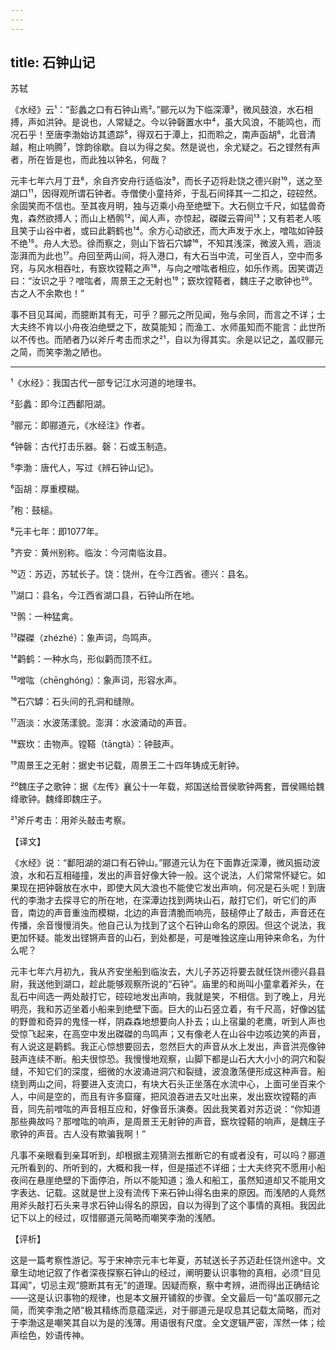 ```yaml
---
---
---
```

title: 石钟山记
---




苏轼

《水经》云¹：“彭蠡之口有石钟山焉²。”郦元以为下临深潭³，微风鼓浪，水石相搏，声如洪钟。是说也，人常疑之。今以钟磬置水中⁴，虽大风浪，不能鸣也，而况石乎！至唐李渤始访其遗踪⁵，得双石于潭上，扣而聆之，南声函胡⁶，北音清越，枹止响腾⁷，馀韵徐歇。自以为得之矣。然是说也，余尤疑之。石之铿然有声者，所在皆是也，而此独以钟名，何哉？

元丰七年六月丁丑⁸，余自齐安舟行适临汝⁹，而长子迈将赴饶之德兴尉¹⁰，送之至湖口¹¹，因得观所谓石钟者。寺僧使小童持斧，于乱石间择其一二扣之，硿硿然。余固笑而不信也。至其夜月明，独与迈乘小舟至绝壁下。大石侧立千尺，如猛兽奇鬼，森然欲搏人；而山上栖鹘¹²，闻人声，亦惊起，磔磔云霄间¹³；又有若老人咳且笑于山谷中者，或曰此鹳鹤也¹⁴。余方心动欲还，而大声发于水上，噌吰如钟鼓不绝¹⁵。舟人大恐。徐而察之，则山下皆石穴罅¹⁶，不知其浅深，微波入焉，涵淡澎湃而为此也¹⁷。舟回至两山间，将入港口，有大石当中流，可坐百人，空中而多窍，与风水相吞吐，有窾坎镗鞳之声¹⁸，与向之噌吰者相应，如乐作焉。因笑谓迈曰：“汝识之乎？噌吰者，周景王之无射也¹⁹；窾坎镗鞳者，魏庄子之歌钟也²⁰。古之人不余欺也！”

事不目见耳闻，而臆断其有无，可乎？郦元之所见闻，殆与余同，而言之不详；士大夫终不肯以小舟夜泊绝壁之下，故莫能知；而渔工、水师虽知而不能言：此世所以不传也。而陋者乃以斧斤考击而求之²¹，自以为得其实。余是以记之，盖叹郦元之简，而笑李渤之陋也。



***



¹《水经》：我国古代一部专记江水河道的地理书。

²彭蠡：即今江西鄱阳湖。

³郦元：即郦道元，《水经注》作者。

⁴钟磬：古代打击乐器。磬：石或玉制造。

⁵李渤：唐代人，写过《辨石钟山记》。

⁶函胡：厚重模糊。

⁷枹：鼓槌。

⁸元丰七年：即1077年。

⁹齐安：黄州别称。临汝：今河南临汝县。

¹⁰迈：苏迈，苏轼长子。饶：饶州，在今江西省。德兴：县名。

¹¹湖口：县名，今江西省湖口县，石钟山所在地。

¹²鹘：一种猛禽。

¹³磔磔（zhézhé）：象声词，鸟鸣声。

¹⁴鹳鹤：一种水鸟，形似鹳而顶不红。

¹⁵噌吰（chēnghóng）：象声词，形容水声。

¹⁶石穴罅：石头间的孔洞和缝隙。

¹⁷涵淡：水波荡漾貌。澎湃：水波涌动的声音。

¹⁸窾坎：击物声。镗鞳（tāngtà）：钟鼓声。

¹⁹周景王之无射：据史书记载，周景王二十四年铸成无射钟。

²⁰魏庄子之歌钟：据《左传》襄公十一年载，郑国送给晋侯歌钟两套，晋侯赐给魏绛歌钟。魏绛即魏庄子。

²¹斧斤考击：用斧头敲击考察。

【译文】

《水经》说：“鄱阳湖的湖口有石钟山。”郦道元认为在下面靠近深潭，微风振动波浪，水和石互相碰撞，发出的声音好像大钟一般。这个说法，人们常常怀疑它。如果现在把钟磬放在水中，即使大风大浪也不能使它发出声响，何况是石头呢！到唐代的李渤才去探寻它的所在地，在深潭边找到两块山石，敲打它们，听它们的声音，南边的声音重浊而模糊，北边的声音清脆而响亮，鼓槌停止了敲击，声音还在传播，余音慢慢消失。他自己认为找到了这个石钟山命名的原因。但这个说法，我更加怀疑。能发出铿锵声音的山石，到处都是，可是唯独这座山用钟来命名，为什么呢？

元丰七年六月初九，我从齐安坐船到临汝去，大儿子苏迈将要去就任饶州德兴县县尉，我送他到湖口，趁此能够观察所说的“石钟”。庙里的和尚叫小童拿着斧头，在乱石中间选一两处敲打它，硿硿地发出声响，我就是笑，不相信。到了晚上，月光明亮，我和苏迈坐着小船来到绝壁下面。巨大的山石竖立着，有千尺高，好像凶猛的野兽和奇异的鬼怪一样，阴森森地想要向人扑去；山上宿巢的老鹰，听到人声也受惊飞起来，在高空中发出磔磔的鸟鸣声；又有像老人在山谷中边咳边笑的声音，有人说这是鹳鹤。我正心惊想要回去，忽然巨大的声音从水上发出，声音洪亮像钟鼓声连续不断。船夫很惊恐。我慢慢地观察，山脚下都是山石大大小小的洞穴和裂缝，不知它们的深度，细微的水波涌进洞穴和裂缝，波浪激荡便形成这种声音。船绕到两山之间，将要进入支流口，有块大石头正坐落在水流中心，上面可坐百来个人，中间是空的，而且有许多窟窿，把风浪吞进去又吐出来，发出窾坎镗鞳的声音，同先前噌吰的声音相互应和，好像音乐演奏。因此我笑着对苏迈说：“你知道那些典故吗？那噌吰的响声，是周景王无射钟的声音，窾坎镗鞳的响声，是魏庄子歌钟的声音。古人没有欺骗我啊！”

凡事不亲眼看到亲耳听到，却根据主观猜测去推断它的有或者没有，可以吗？郦道元所看到的、所听到的，大概和我一样，但是描述不详细；士大夫终究不愿用小船夜间在悬崖绝壁的下面停泊，所以不能知道；渔人和船工，虽然知道却又不能用文字表达、记载。这就是世上没有流传下来石钟山得名由来的原因。而浅陋的人竟然用斧头敲打石头来寻求石钟山得名的原因，自以为得到了这个事情的真相。我因此记下以上的经过，叹惜郦道元简略而嘲笑李渤的浅陋。

【评析】

这是一篇考察性游记。写于宋神宗元丰七年夏，苏轼送长子苏迈赴任饶州途中。文章生动地记叙了作者深夜探察石钟山的经过，阐明要认识事物的真相，必须“目见耳闻”，切忌主观“臆断其有无”的道理。因疑而察，察中考辨，进而得出正确结论——这是认识事物的规律，也是本文展开铺叙的步骤。全文最后一句“盖叹郦元之简，而笑李渤之陋”极其精练而意蕴深远，对于郦道元是叹息其记载太简略，而对于李渤这是嘲笑其自以为是的浅薄。用语很有尺度。全文逻辑严密，浑然一体；绘声绘色，妙语传神。